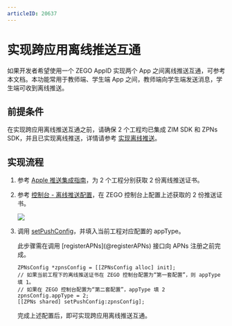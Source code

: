 ```yaml
---
articleID: 20637
---
```

# 实现跨应用离线推送互通

如果开发者希望使用一个 ZEGO AppID 实现两个 App 之间离线推送互通，可参考本文档。本功能常用于教师端、学生端 App 之间，教师端向学生端发送消息，学生端可收到离线推送。

## 前提条件

在实现跨应用离线推送互通之前，请确保 2 个工程均已集成 ZIM SDK 和 ZPNs SDK，并且已实现离线推送，详情请参考 [实现离线推送](./Implement%20offline%20push%20notification.mdx)。


## 实现流程

1. 参考 [Apple 推送集成指南](./Integrate%20APNs.mdx)，为 2 个工程分别获取 2 份离线推送证书。
2. 参考 [控制台 - 离线推送配置](https://doc-zh.zego.im/article/16233)，在 ZEGO 控制台上配置上述获取的 2 份推送证书。

    <Frame width="512" height="auto" caption=""><img src="https://storage.zego.im/sdk-doc/Pics/ZIM/Apple_offline_push_certificate.jpeg" /></Frame>

3. 调用 [setPushConfig](@setPushConfig)，并填入当前工程对应配置的 appType。

    <Warning title="Warning">
    此步骤需在调用 [registerAPNs](@registerAPNs) 接口向 APNs 注册之前完成。
    </Warning>

    ```objc
    ZPNsConfig *zpnsConfig = [[ZPNsConfig alloc] init];
    // 如果当前工程下的离线推送证书在 ZEGO 控制台配置为“第一套配置”，则 appType 填 1。
    // 如果在 ZEGO 控制台配置为“第二套配置”，appType 填 2
    zpnsConfig.appType = 2;
    [[ZPNs shared] setPushConfig:zpnsConfig];
    ```

    完成上述配置后，即可实现跨应用离线推送互通。